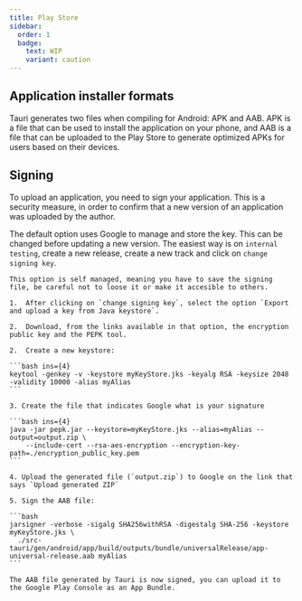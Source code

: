```yaml
---
title: Play Store
sidebar:
  order: 1
  badge:
    text: WIP
    variant: caution
---
```



<Stub />

## Application installer formats

Tauri generates two files when compiling for Android: APK and AAB. APK is a file that can be used to install the application on your phone, and AAB is a file that can be uploaded to the Play Store to generate optimized APKs for users based on their devices.


## Signing

To upload an application, you need to sign your application. This is a security measure, in order to confirm that a new version of an application was uploaded by the author.


The default option uses Google to manage and store the key. This can be changed before updating a new version. The easiest way is on `internal testing`, create a new release, create a new track and click on `change signing key`.

<Tabs>
  <TabItem label="Java key store">

    This option is self managed, meaning you have to save the signing file, be careful not to loose it or make it accesible to others.

    1.  After clicking on `change signing key`, select the option `Export and upload a key from Java keystore`.

    2.  Download, from the links available in that option, the encryption public key and the PEPK tool.

    2.  Create a new keystore:

    ```bash ins={4}
    keytool -genkey -v -keystore myKeyStore.jks -keyalg RSA -keysize 2048 -validity 10000 -alias myAlias
    ```

    3. Create the file that indicates Google what is your signature

    ```bash ins={4}
    java -jar pepk.jar --keystore=myKeyStore.jks --alias=myAlias --output=output.zip \
        --include-cert --rsa-aes-encryption --encryption-key-path=./encryption_public_key.pem
    ```

    4. Upload the generated file (`output.zip`) to Google on the link that says `Upload generated ZIP`

    5. Sign the AAB file:

    ```bash
    jarsigner -verbose -sigalg SHA256withRSA -digestalg SHA-256 -keystore myKeyStore.jks \
      ./src-tauri/gen/android/app/build/outputs/bundle/universalRelease/app-universal-release.aab myAlias
    ```

    The AAB file generated by Tauri is now signed, you can upload it to the Google Play Console as an App Bundle.

  </TabItem>
</Tabs>

